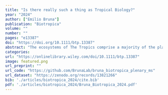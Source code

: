 ```yaml
---
title: "Is there really such a thing as Tropical Biology?"
year: "2024"
author: ["Emilio Bruna"]
publication: "Biotropica"
volume: ""
number: ""
pages: "e13387"
doi: "https://doi.org/10.1111/btp.13387"
abstract: "The ecosystems of The Tropics comprise a majority of the planet's biodiversity, approximately 40\% of its terrestrial surface area, and half the human population. Despite this, Tropical Biology has historically been conceptualized as a specialized subdiscipline of the Biological Sciences. I assessed the validity of this assumption and conclude that it depends on the framework and evidence used to evaluate it. I suggest that the way forward as a discipline is not for Tropical Biologists to drop the geographic adjective that unites them, but to recenter The Tropics as the foundation of ecology and evolutionary biology. Abstract in Spanish is available with online material."
categories: 
url: "https://onlinelibrary.wiley.com/doi/10.1111/btp.13387"
image: featured.png
url_preprint: ""
url_code: "https://github.com/BrunaLab/bruna_biotropica_plenary_ms"
url_dataset: "https://zenodo.org/records/13821266"
bib: './articles/biotropica_2024/cite.bib'
pdf: './articles/biotropica_2024/Bruna_Biotropica_2024.pdf'
---
```

